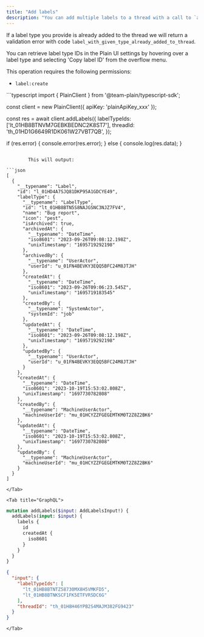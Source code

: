 ```yaml
---
title: "Add labels"
description: "You can add multiple labels to a thread with a call to `addLabels`. Label type IDs passed to this endpoint should not be archived, we return a validation error with code `cannot_add_label_using_archived_label_type` for any which are submitted."
---
```


If a label type you provide is already added to the thread we will return a validation error with code `label_with_given_type_already_added_to_thread`.

You can retrieve label type IDs in the Plain UI settings by hovering over a label type and selecting 'Copy label ID' from the overflow menu.

This operation requires the following permissions:

- `label:create`

<Tabs>
    <Tab title="Typescript SDK">
```typescript 
import { PlainClient } from '@team-plain/typescript-sdk';
 
const client = new PlainClient({ apiKey: 'plainApiKey_xxx' });
 
const res = await client.addLabels({
  labelTypeIds: ['lt_01HB8BTNVM7GEBKBEDNC2K8ST7'],
  threadId: 'th_01HD1G6649R1DK061W27VBT7QB',
});
 
if (res.error) {
  console.error(res.error);
} else {
  console.log(res.data);
}
```

        This will output:

```json
[
  {
    "__typename": "Label",
    "id": "l_01HD4A7SJQ81DKP95A1GDCYE49",
    "labelType": {
      "__typename": "LabelType",
      "id": "lt_01HB8BTN5S8NAJGSNC3NJZ7FV4",
      "name": "Bug report",
      "icon": "pest",
      "isArchived": true,
      "archivedAt": {
        "__typename": "DateTime",
        "iso8601": "2023-09-26T09:08:12.198Z",
        "unixTimestamp": "1695719292198"
      },
      "archivedBy": {
        "__typename": "UserActor",
        "userId": "u_01FN4BEVKY3EQQ5BFC24M8JTJH"
      },
      "createdAt": {
        "__typename": "DateTime",
        "iso8601": "2023-09-26T09:06:23.545Z",
        "unixTimestamp": "1695719183545"
      },
      "createdBy": {
        "__typename": "SystemActor",
        "systemId": "job"
      },
      "updatedAt": {
        "__typename": "DateTime",
        "iso8601": "2023-09-26T09:08:12.198Z",
        "unixTimestamp": "1695719292198"
      },
      "updatedBy": {
        "__typename": "UserActor",
        "userId": "u_01FN4BEVKY3EQQ5BFC24M8JTJH"
      }
    },
    "createdAt": {
      "__typename": "DateTime",
      "iso8601": "2023-10-19T15:53:02.808Z",
      "unixTimestamp": "1697730782808"
    },
    "createdBy": {
      "__typename": "MachineUserActor",
      "machineUserId": "mu_01HCYZZFGEGEMTKM0T2Z8Z2BK6"
    },
    "updatedAt": {
      "__typename": "DateTime",
      "iso8601": "2023-10-19T15:53:02.808Z",
      "unixTimestamp": "1697730782808"
    },
    "updatedBy": {
      "__typename": "MachineUserActor",
      "machineUserId": "mu_01HCYZZFGEGEMTKM0T2Z8Z2BK6"
    }
  }
]
```

    </Tab>

    <Tab title="GraphQL">

```graphql Mutation
mutation addLabels($input: AddLabelsInput!) {
  addLabels(input: $input) {
    labels {
      id
      createdAt {
        iso8601
      }
    }
  }
}
```

```json Variables
{
  "input": {
    "labelTypeIds": [
      "lt_01HB8BTNTZ58730MX8H5VMKFD5",
      "lt_01HB8BTNKSCF1FK5ETFVRSDC6G"
    ],
    "threadId": "th_01H8H46YPB2S4MAJM382FG9423"
  }
}
```

    </Tab>

</Tabs>
